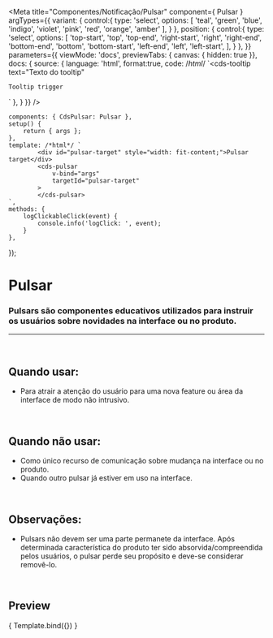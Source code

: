 
<Meta
	title="Componentes/Notificação/Pulsar"
	component={ Pulsar }
	argTypes={{
		variant: {
			control:{
				type: 'select',
				options: [
					'teal',
					'green',
					'blue',
					'indigo',
					'violet',
					'pink',
					'red',
					'orange',
					'amber'
				],
			}
		},
		position: {
			control:{
				type: 'select',
				options: [
					'top-start',
					'top',
					'top-end',
					'right-start',
					'right',
					'right-end',
					'bottom-end',
					'bottom',
					'bottom-start',
					'left-end',
					'left',
					'left-start',
				],
			}
		},
	}}
	parameters={{
		viewMode: 'docs',
		previewTabs: { canvas: { hidden: true }},
		docs: {
			source: {
				language: 'html',
				format:true,
				code: /*html*/ 
`<cds-tooltip
	text="Texto do tooltip"
>
	Tooltip trigger
</cds-tooltip>`
},
		}
	}}
/>

	components: { CdsPulsar: Pulsar },
	setup() {
		return { args };
	},
	template: /*html*/ `
			<div id="pulsar-target" style="width: fit-content;">Pulsar target</div>
			<cds-pulsar
				v-bind="args"
				targetId="pulsar-target"
			>
			</cds-pulsar>
	`,
	methods: {
		logClickableClick(event) {
			console.info('logClick: ', event);
		}
	},
});

# Pulsar

### Pulsars são componentes educativos utilizados para instruir os usuários sobre novidades na interface ou no produto.
---
<br />

## Quando usar:
- Para atrair a atenção do usuário para uma nova feature ou área da interface de modo não intrusivo.


<br />

## Quando não usar:
- Como único recurso de comunicação sobre mudança na interface ou no produto.
- Quando outro pulsar já estiver em uso na interface.

<br />

## Observações:
- Pulsars não devem ser uma parte permanete da interface. Após determinada característica
do produto ter sido absorvida/compreendida pelos usuários, o pulsar perde seu propósito e deve-se considerar
removê-lo.

<br />

## Preview

<Canvas>
	<Story
		name="Pulsar"
		args={{
			variant: 'green',
			position: 'top-end',
		}}
	>
		{ Template.bind({}) }
	</Story>
</Canvas>

<ArgsTable story="Pulsar" />
